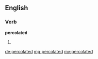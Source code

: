 ==English==

===Verb===
'''percolated'''

# {{past of|[[percolate]]}}

[[de:percolated]]
[[mg:percolated]]
[[my:percolated]]